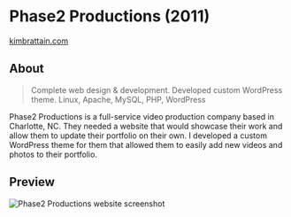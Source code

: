 # Phase2 Productions (2011)
<ThickText>[kimbrattain.com](https://kimbrattain.com/)</ThickText>

## About

> Complete web design & development. Developed custom WordPress theme. Linux, Apache, MySQL, PHP, WordPress

Phase2 Productions is a full-service video production company based in Charlotte, NC. They needed a website that would showcase their work and allow them to update their portfolio on their own. I developed a custom WordPress theme for them that allowed them to easily add new videos and photos to their portfolio.
## Preview

<Image
	src="/static/clients/img-phase2.jpg"
	alt="Phase2 Productions website screenshot"
/>
